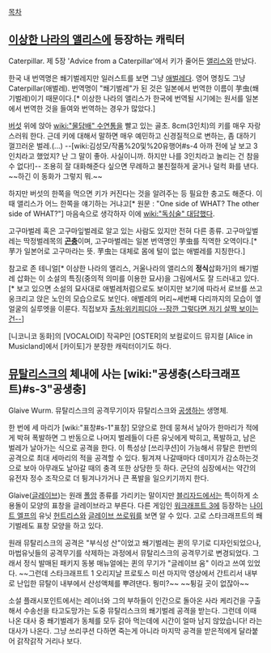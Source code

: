 [[목차]]
== [[이상한 나라의 앨리스]]에 등장하는 캐릭터 ==
Caterpillar. 제 5장 'Advice from a Caterpillar'에서 키가 줄어든 [[앨리스]]와 만났다.

한국 내 번역명은 쐐기벌레지만 일러스트를 보면 그냥 [[애벌레]]다. 영어 명칭도 그냥 Caterpillar(애벌레). 번역명이 "쐐기벌레"가 된 것은 일본에서 번역한 이름이 芋虫(쐐기벌레)이기 때문이다.[* 이상한 나라의 앨리스가 한국에 번역될 시기에는 원서를 일본에서 번역한 것을 들여와 번역하는 경우가 많았다.]

[[버섯]] 위에 앉아 [[wiki:"물담배" 수연]]통을 빨고 있는 골초. 8cm(3인치)의 키를 매우 자랑스러워 한다. 근데 키에 대해서 말하면 매우 예민하고 신경질적으로 변하는, 좀 대하기 껄끄러운 벌레.(...) --[wiki:김성모/작품%20및%20유행어#s-4 아까 전에 날 보고 3인치라고 했었지? 난 그 말이 좋아. 사실이니까. 하지만 나를 3인치라고 놀리는 건 참을 수 없다!]-- 조용히 잘 대화해준다 싶으면 무례하고 불친절하게 굴거나 덜컥 화를 낸다. ~~하긴 이 동화가 그렇지 뭐.~~

하지만 버섯의 한쪽을 먹으면 키가 커진다는 것을 알려주는 등 필요한 충고도 해준다. 이 때 앨리스가 어느 한쪽을 얘기하는 거냐고[* 원문 : "One side of WHAT? The other side of WHAT?"] 마음속으로 생각하자 이에 [[wiki:"독심술" 대답했다]].

고구마벌레 혹은 고구마잎벌레로 알고 있는 사람도 있지만 전혀 다른 종류. 고구마잎벌레는 딱정벌레목의 '''[[곤충]]'''이며, 고구마벌레는 일본 번역명인 芋虫를 직역한 오역이다.[* 芋가 일본어로 고구마라는 뜻. 芋虫는 대체로 몸에 털이 없는 애벌레를 지칭한다.]

참고로 존 테니얼[* 이상한 나라의 앨리스, 거울나라의 앨리스의 '''정식'''삽화가]의 쐐기벌레 삽화는 이 소설의 특징(중의적 의미를 이용한 묘사)을 그림에서도 잘 드러내고 있다.[* 보고 있으면 소설의 묘사대로 애벌레처럼으로도 보이지만 보기에 따라서 로브를 쓰고 웅크리고 앉은 노인의 모습으로도 보인다. 애벌레의 머리~세번째 다리까지의 모습이 옆얼굴의 실루엣을 이룬다. 직접보자 [http://upload.wikimedia.org/wikipedia/commons/thumb/5/53/Alice_05a-1116x1492.jpg/448px-Alice_05a-1116x1492.jpg 출처:위키피디아 --잠깐 그렇다면 저기 살짝 보이는건--]]

[니코니코 동화]의 [VOCALOID] 작곡P인 [OSTER]의 보컬로이드 뮤지컬 [Alice in Musicland]에서 [카이토]가 분장한 캐릭터이기도 하다.

== [[뮤탈리스크]]의 체내에 사는 [wiki:"공생충(스타크래프트)#s-3"공생충] ==

Glaive Wurm. 뮤탈리스크의 공격무기이자 뮤탈리스크와 [[공생]]하는 생명체.

한 번에 세 마리가 [wiki:"표창#s-1"표창] 모양으로 한데 뭉쳐서 날아가 한마리가 적에게 박혀 폭발하면 그 반동으로 나머지 벌레들이 다른 유닛에게 박히고, 폭발하고, 남은 벌레가 날아가는 식으로 공격을 한다. 이 특성상 [쓰리쿠션]이 가능해서 뮤탈은 한번의 공격으로 최대 세마리의 적을 공격할 수 있다. 튕겨져 나갈때마다 데미지가 감소하는것으로 보아 아무래도 날아갈 때의 충격 또한 상당한 듯 하다. 군단의 심장에서는 약간의 유전자 정수 조작으로 더 튕겨나가거나 큰 폭발을 일으키기까지 한다.

Glaive([[글레이브]])는 원래 [[폴암]] 종류를 가리키는 말이지만 [[블리자드]]에서는 특이하게 소용돌이 모양의 표창을 글레이브라고 부른다. 다른 게임인 [[워크래프트 3]]에 등장하는 [[나이트 엘프]]의 유닛 [[헌트리스]]와 [[글레이브 쓰로워]]를 보면 알 수 있다. 고로 스타크래프트의 쐐기벌레도 표창 모양을 하고 있다.

원래 뮤탈리스크의 공격은 "부식성 산"이었고 쐐기벌레는 퀸의 무기로 디자인되었으나, 마법유닛들의 공격무기를 삭제하는 과정에서 뮤탈리스크의 공격무기로 변경되었다. 그래서 정식 발매된 패키지 동봉 매뉴얼에는 퀸의 무기가 "글레이브 움" 이라고 쓰여 있었다. ~~그런데 스타크래프트 1 오리지날 프로토스 미션 마지막 영상에서 간트리서 내부로 난입한 뮤탈이 내부에서 산성액체를 뿌려댄다. 뭥미?~~ ~~튕길 곳이 없잖아~~

소설 플래시포인트에서는 레이너와 그의 부하들이 인간으로 돌아온 사라 케리건을 구출해서 수송선을 타고도망가는 도중 뮤탈리스크의 쐐기벌레 공격을 받는다. 그런데 이때 나온 대사 중 쐐기벌레가 동체를 모두 갉아 먹는데에 시간이 얼마 남지 않았습니다! 라는 대사가 나온다. 그냥 쓰리쿠션 다하면 죽는게 아니라 마지막 공격을 받은적에게 달라붙어 갉작갉작 거리나 보다.
